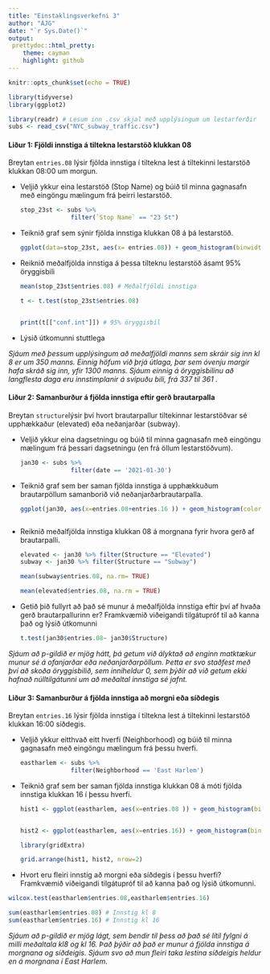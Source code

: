 ```yaml
---
title: "Einstaklingsverkefni 3"
author: "ÁJG"
date: "`r Sys.Date()`"
output: 
 prettydoc::html_pretty:
    theme: cayman
    highlight: github
---
```


```r
knitr::opts_chunk$set(echo = TRUE)
```

```r
library(tidyverse)
library(ggplot2)

```

```r

library(readr) # Lesum inn .csv skjal með upplýsingum um lestarferðir
subs <- read_csv("NYC_subway_traffic.csv")

```

#### Liður 1: Fjöldi innstiga á tiltekna lestarstöð klukkan 08

Breytan `entries.08` lýsir fjölda innstiga í tiltekna lest á tiltekinni lestarstöð klukkan 08:00 um morgun.

-   Veljið ykkur eina lestarstöð (Stop Name) og búið til minna gagnasafn með eingöngu mælingum frá þeirri lestarstöð.

    ```r
    stop_23st <- subs %>%
                  filter(`Stop Name` == "23 St")

    ```

-   Teiknið graf sem sýnir fjölda innstiga klukkan 08 á þá lestarstöð.

    ```r
    ggplot(data=stop_23st, aes(x= entries.08)) + geom_histogram(binwidth = 10, fill="#69b3a2", color="#111111") + labs(x= "Entries", y="Fjöldi skipta")


    ```

-   Reiknið meðalfjölda innstiga á þessa tilteknu lestarstöð ásamt 95% öryggisbili

    ```r
    mean(stop_23st$entries.08) # Meðalfjöldi innstiga

    t <- t.test(stop_23st$entries.08)


    print(t[["conf.int"]]) # 95% öryggisbil

    ```

-   Lýsið útkomunni stuttlega

*Sjáum með þessum upplýsingum að meðalfjöldi manns sem skráir sig inn kl 8 er um 350 manns. Einnig höfum við þrjá útlaga, þar sem óvenju margir hafa skráð sig inn, yfir 1300 manns. Sjáum einnig á öryggisbilinu að langflesta daga eru innstimplanir á svipuðu bili, frá 337 til 361 .*

#### Liður 2: Samanburður á fjölda innstiga eftir gerð brautarpalla

Breytan `structure`lýsir því hvort brautarpallur tiltekinnar lestarstöðvar sé upphækkaður (elevated) eða neðanjarðar (subway). 

-   Veljið ykkur eina dagsetningu og búið til minna gagnasafn með eingöngu mælingum frá þessari dagsetningu (en frá öllum lestarstöðvum).

    ```r
    jan30 <- subs %>%
                  filter(date == '2021-01-30')
    ```

-   Teiknið graf sem ber saman fjölda innstiga á upphækkuðum brautarpöllum samanborið við neðanjarðarbrautarpalla.

    ```r
    ggplot(jan30, aes(x=entries.08+entries.16 )) + geom_histogram(color="purple", binwidth = 30) + facet_grid( Structure ~ .) + labs(x="Innslættir bæði kl 8 og 16", y="Fjöldi", title = "Dreifing innslátta 30 janúar") 



    ```

-   Reiknið meðalfjölda innstiga klukkan 08 á morgnana fyrir hvora gerð af brautarpalli.

    ```r
    elevated <- jan30 %>% filter(Structure == "Elevated")
    subway <- jan30 %>% filter(Structure == "Subway")

    mean(subway$entries.08, na.rm= TRUE)
                    
    mean(elevated$entries.08, na.rm = TRUE)

    ```

-   Getið þið fullyrt að það sé munur á meðalfjölda innstiga eftir því af hvaða gerð brautarpallurinn er? Framkvæmið viðeigandi tilgátupróf til að kanna það og lýsið útkomunni

    ```r
    t.test(jan30$entries.08~ jan30$Structure)
    ```

*Sjáum að p-gildið er mjög hátt, þá getum við ályktað að enginn matktækur munur sé á ofanjarðar eða neðanjarðarpöllum. Þetta er svo staðfest með því að skoða öryggisbilið, sem inniheldur 0, sem þýðir að við getum ekki hafnað núlltilgátunni um að meðaltal innstiga sé jafnt.*

#### Liður 3: Samanburður á fjölda innstiga að morgni eða síðdegis

Breytan `entries.16` lýsir fjölda innstiga í tiltekna lest á tiltekinni lestarstöð klukkan 16:00 síðdegis.

-   Veljið ykkur eitthvað eitt hverfi (Neighborhood) og búið til minna gagnasafn með eingöngu mælingum frá þessu hverfi.

    ```r
    eastharlem <- subs %>%
                  filter(Neighborhood == 'East Harlem')
    ```

-   Teiknið graf sem ber saman fjölda innstiga klukkan 08 á móti fjölda innstiga klukkan 16 í þessu hverfi.

    ```r

    hist1 <- ggplot(eastharlem, aes(x=entries.08 )) + geom_histogram(binwidth = 15, fill="blue") +theme_minimal() + labs(x= "Innstök kl 8")
      
      
    hist2 <- ggplot(eastharlem, aes(x=entries.16)) + geom_histogram(binwidth = 15, fill="red") + theme_minimal() + labs(x= "Innstök kl 16")

    library(gridExtra)

    grid.arrange(hist1, hist2, nrow=2)


    ```

-   Hvort eru fleiri innstig að morgni eða síðdegis í þessu hverfi? Framkvæmið viðeigandi tilgátupróf til að kanna það og lýsið útkomunni.

```r
wilcox.test(eastharlem$entries.08,eastharlem$entries.16)

sum(eastharlem$entries.08) # Innstig kl 8
sum(eastharlem$entries.16) # Innstig kl 16
```

*Sjáum að p-gildið er mjög lágt, sem bendir til þess að það sé lítil fylgni á milli meðaltala kl8 og kl 16. Það þýðir að það er munur á fjölda innstiga á morgnana og síðdeigis. Sjáum svo að mun fleiri taka lestina síðdeigis heldur en á morgnana í East Harlem.*
